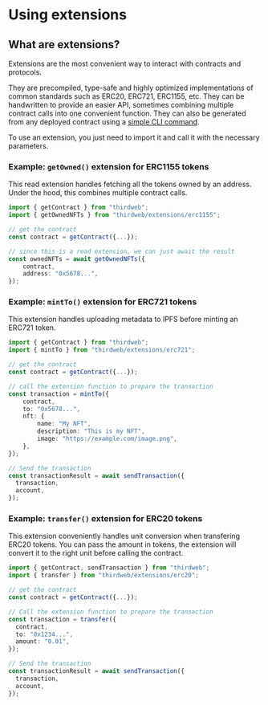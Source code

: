 # Using extensions

## What are extensions?

Extensions are the most convenient way to interact with contracts and protocols.

They are precompiled, type-safe and highly optimized implementations of common standards such as ERC20, ERC721, ERC1155, etc. They can be handwritten to provide an easier API, sometimes combining multiple contract calls into one convenient function. They can also be generated from any deployed contract using a [simple CLI command](/typescript/v5/extensions/generate).


To use an extension, you just need to import it and call it with the necessary parameters.

### Example: `getOwned()` extension for ERC1155 tokens

This read extension handles fetching all the tokens owned by an address. Under the hood, this combines multiple contract calls.

```typescript
import { getContract } from "thirdweb";
import { getOwnedNFTs } from "thirdweb/extensions/erc1155";

// get the contract
const contract = getContract({...});

// since this is a read extension, we can just await the result
const ownedNFTs = await getOwnedNFTs({
	contract,
	address: "0x5678...",
});
```

### Example: `mintTo()` extension for ERC721 tokens

This extension handles uploading metadata to IPFS before minting an ERC721 token.

```typescript
import { getContract } from "thirdweb";
import { mintTo } from "thirdweb/extensions/erc721";

// get the contract
const contract = getContract({...});

// call the extension function to prepare the transaction
const transaction = mintTo({
	contract,
	to: "0x5678...",
    nft: {
        name: "My NFT",
        description: "This is my NFT",
        image: "https://example.com/image.png",
    },
});

// Send the transaction
const transactionResult = await sendTransaction({
  transaction,
  account,
});
```

### Example: `transfer()` extension for ERC20 tokens

This extension conveniently handles unit conversion when transfering ERC20 tokens. You can pass the amount in tokens, the extension will convert it to the right unit before calling the contract.

```typescript
import { getContract, sendTransaction } from "thirdweb";
import { transfer } from "thirdweb/extensions/erc20";

// get the contract
const contract = getContract({...});

// Call the extension function to prepare the transaction
const transaction = transfer({
  contract,
  to: "0x1234...",
  amount: "0.01",
});

// Send the transaction
const transactionResult = await sendTransaction({
  transaction,
  account,
});
```
